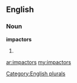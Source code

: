 ==English==

===Noun===
'''impactors'''

# {{plural of|[[impactor]]}}

[[Category:English plurals]]

[[ar:impactors]]
[[my:impactors]]